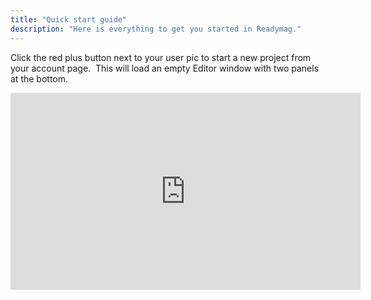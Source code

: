 ```yaml
---
title: "Quick start guide"
description: "Here is everything to get you started in Readymag."
---
```


Click the red plus button next to your user pic to start a new project from your account page.  This will load an empty Editor window with two panels at the bottom. 

<iframe width="560" height="315" src="https://www.youtube.com/embed/YSxO3Lc2LKU?si=LprmsgEYWzLqJ5K5" title="YouTube video player" frameborder="0" allow="accelerometer; autoplay; clipboard-write; encrypted-media; gyroscope; picture-in-picture; web-share" referrerpolicy="strict-origin-when-cross-origin" allowfullscreen />

## Organizing pages in your project

The first icon on the left panel shows where you are in your project’s page count. Click on it to see a list of pages or to add a new page. You can also use the M [shortcut](/hc/en-us/articles/360020647532). 

From here, you can rearrange, duplicate, and delete pages. You can also access and edit [SEO settings](/hc/en-us/articles/360020844431) like title, description, keyword, and URLs.

![Basics1 Gi](/images/basics1.gif)

Click on ‘Page title’ to modify titles or click ‘Custom URL’ to edit how the associated URL will appear to visitors. You can also create nested pages from here by dragging and dropping the desired page at the center of the previous page preview. 

Say you’ve built a portfolio under [myportfolio.com](http://myportfolio.com). There are also several categories for different projects that you’ve created for your clients, including one for non-profit organizations under the URL myportfolio.com/non-profit/. You can create separate pages for each of your non-commercial projects, then collect them under the category. Each page will have a related URL, like myportfolio.com/non-profit/project1, myportfolio.com/non-profit/project2, etc.

You can organize the transition between pages in a published project in two ways: 

1. Pages exist independently of each other. Your visitors switch between them using the horizontal navigation arrows (Preview —\> Settings —\> enable Navigation arrows) or using links created by you (e.g., via the navigation menu). This type of navigation is enabled in all projects by default.
2. Your visitors can scroll through pages vertically from the first to the last page. To turn on this type of navigation, go to Preview and enable Stack all pages vertically. You can also enable arrows for easier navigation (Preview —\> Settings —\> enable Navigation arrows) or add the Slide-in Transition effect (Preview —\> Settings —\> enable Slide-in Transition). With this effect, the page will slide out from under the previous page. 

![Basics2 Gi](/images/basics2.gif)

## Editing layouts for different devices

Click the Devices icon on the left panel to add a mobile and tablet layout, or to switch between them. You can also use the shortcuts 1/2/3. Learn more [here](/hc/en-us/articles/15149524826651).

![Basics3 Gi](/images/basics3.gif)

## Adding widgets

All projects in Readymag are built with widgets. To add a new widget, click on the Plus button at the bottom left panel or use the shortcut W. Learn more about different types of widgets in the Widgets section of our Help.

![Basics4 Gi](/images/basics4.gif)

 To view a list of widgets already added to your project, click the Layers icon or use the shortcut Q. 

## Background

To change your project background, click on Layers at the bottom left panel —\> Background. Learn more about different types of backgrounds [here](/hc/en-us/articles/360021875172). 

## Lock layout

Click ‘Lock layout’ to switch to the editing mode, which allows you to modify content and some widget attributes without damaging the rest of your layout. Find more information [here](https://help.readymag.com/hc/en-us/articles/5063595458203). 

## Grid and Layout

Set grid and guides for your project, enable or disable Scale Layout, enable Blocks, etc. Read more [here](/hc/en-us/articles/360022086071). 

## Project settings

From your project settings, you can specify the title of your project, add a description and keywords, map a custom domain, set a password, etc. Learn more in the Project settings of our Help.

## Preview mode

To preview your page, click the Eye icon at the bottom of the Editor window. From Preview mode, you can publish your project and then open the published version. To keep editing, click the Pencil icon.

You can also customize project appearance from here: stack pages, enable Navigation arrows, customize a project menu, sharing buttons, etc.